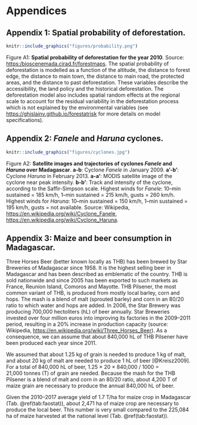 # Appendices

## Appendix 1: Spatial probability of deforestation.

```r
knitr::include_graphics("figures/probability.png")
```

Figure A1: **Spatial probability of deforestation for the year 2010**. Source: <https:/bioscenemada.cirad.fr/forestmaps>. The spatial probability of deforestation is modelled as a function of the altitude, the distance to forest edge, the distance to main town, the distance to main road, the protected areas, and the distance to past deforestation. These variables describe the accessibility, the land policy and the historical deforestation. The deforestation model also includes spatial random effects at the regional scale to account for the residual variability in the deforestation process which is not explained by the environmental variables (see <https://ghislainv.github.io/forestatrisk> for more details on model specifications).

\newpage

## Appendix 2: _Fanele_ and _Haruna_ cyclones.

```r
knitr::include_graphics("figures/cyclones.jpg")
```

Figure A2: **Satellite images and trajectories of cyclones _Fanele_ and _Haruna_ over Madagascar**. **a-b**: Cyclone _Fanele_ in January 2009. **a'-b'**: Cyclone _Haruna_ in February 2013. **a-a'**: MODIS satellite image of the cyclone near peak intensity. **b-b'**: Track and intensity of the cyclone, according to the Saffir-Simpson scale. Highest winds for _Fanele_: 10--min sustained $=$ 185 km/h, 1--min sustained $=$ 215 km/h, gusts $=$ 260 km/h. Highest winds for _Haruna_: 10--min sustained $=$ 150 km/h, 1--min sustained $=$ 195 km/h, gusts $=$ not available. Source: Wikipedia, <https://en.wikipedia.org/wiki/Cyclone_Fanele>, <https://en.wikipedia.org/wiki/Cyclone_Haruna>.

\newpage

## Appendix 3: Maize and beer consumption in Madagascar.

Three Horses Beer (better known locally as THB) has been brewed by Star Breweries of Madagascar since 1958. It is the highest selling beer in Madagascar and has been described as emblematic of the country. THB is sold nationwide and since 2005 has been exported to such markets as France, Reunion Island, Comoros and Mayotte. THB Pilsener, the most common variant of THB, is produced from mostly local barley, corn and hops. The mash is a blend of malt (sprouted barley) and corn in an 80/20 ratio to which water and hops are added. In 2006, the Star Brewery was producing 700,000 hectoliters (hL) of beer annually. Star Breweries invested over four million euros into improving its factories in the 2009--2011 period, resulting in a 20% increase in production capacity (source: Wikipedia, <https://en.wikipedia.org/wiki/Three_Horses_Beer>). As a consequence, we can assume that about 840,000 hL of THB Pilsener have been produced each year since 2011.

We assumed that about 1.25 kg of grain is needed to produce 1 kg of malt, and about 20 kg of malt are needed to produce 1 hL of beer [@Kreisz2009]. For a total of 840,000 hL of beer, 1.25 $\times$ 20 $\times$ 840,000 $/$ 1000 $=$ 21,000 tonnes (T) of grain are needed. Because the mash for the THB Pilsener is a blend of malt and corn in an 80/20 ratio, about 4,200 T of maize grain are necessary to produce the annual 840,000 hL of beer.

Given the 2010--2017 average yield of 1.7 T/ha for maize crop in Madagascar (Tab. \@ref(tab:faostat)), about 2,471 ha of maize crop are necessary to produce the local beer. This number is very small compared to the 225,084 ha of maize harvested at the national level (Tab. \@ref(tab:faostat)). 

\newpage